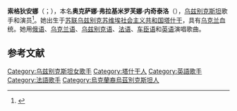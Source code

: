 {{艺人|type=女歌手|image=Согдиана.jpg
|出生地=[[乌兹别克苏维埃社会主义共和国|乌兹别克苏维埃社会主义共和国]][[塔什干|塔什干]]|出生日期={{bda|1984|2|17}}|活跃年代=2009年－|website={{official}}
}}
'''索格狄安娜'''（{{lang-ru|Согдиана}}；{{bd|1984年|2月17日}}），本名'''奥克萨娜·弗拉基米罗芙娜·内奇泰洛'''（{{lang|ru|Оксана Владимировна Нечитайло}}），[[乌兹别克斯坦|乌兹别克斯坦]]歌手和演员<ref>{{cite news|url=http://www.eurosmi.ru/sogdiana_rodila_muju_desyatogo_rebenka.html|title=Согдиана родила мужу десятого ребёнка - Шоу-бизнес|last=Krutova|first=Z.|date=2010-03-24|work=ЕвроСМИ|accessdate=20 June 2011}}</ref>。她出生于[[苏联|苏联]][[乌兹别克苏维埃社会主义共和国|乌兹别克苏维埃社会主义共和国]][[塔什干|塔什干]]，具有[[乌克兰人|乌克兰]]血统。她用[[俄语|俄语]]、[[乌克兰语|乌克兰语]]、[[乌兹别克语|乌兹别克语]]、[[法语|法语]]、[[车臣语|车臣语]]和[[英语|英语]]演唱歌曲。

== 参考文献 ==
{{reflist}}

{{commonscat}}
{{normdaten}}
{{DEFAULTSORT:Sogdiana}}
[[Category:乌兹别克斯坦女歌手|Category:乌兹别克斯坦女歌手]]
[[Category:塔什干人|Category:塔什干人]]
[[Category:英語歌手|Category:英語歌手]]
[[Category:法語歌手|Category:法語歌手]]
[[Category:烏克蘭裔烏茲別克斯坦人|Category:烏克蘭裔烏茲別克斯坦人]]
{{singer-stub}}